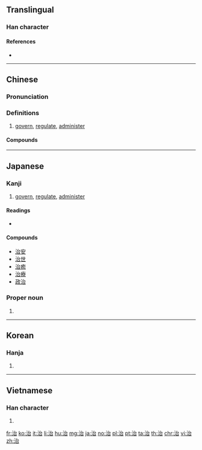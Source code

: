 {{character info/new}}
==Translingual==

===Han character===
{{Han char|rn=85|rad=水|as=05|sn=8|four=33160|canj=EIR|ids=⿰氵台}}

====References====
* {{Han ref|kx=0614.070|dkj=17256|dj=1007.110|hdz=31599.060|uh=6CBB|ud=27835|bh=AA76|bd=43638}}

----

==Chinese==
{{zh-forms}}

===Pronunciation===
{{zh-pron
|m=zhì
|c=zi6,ci4
|mc=y
|oc=y
|ma=
|cat=v
}}

===Definitions===
{{zh-hanzi}}

# [[govern]], [[regulate]], [[administer]]

====Compounds====
{{zh-der|治安|治本|治病|治理|治療|治喪|治學|治印|治罪|治裝}}

----

==Japanese==

===Kanji===
{{ja-kanji|grade=4|rs=水05}}

# [[govern]], [[regulate]], [[administer]]

====Readings====
* {{ja-readings|goon=[[じ]] (ji)|kanon=[[ち]] (chi)|kun=[[おさめる]] ([[治める]], osameru), [[なおる]] ([[治る]], naoru), [[おさまる]] ([[治まる]], osamaru)}}

====Compounds====
* [[治安]]
* [[治世]]
* [[治癒]]
* [[治療]]
* [[政治]]

===Proper noun===
{{ja-pos|おさむ|proper}}

# {{given name|male|lang=ja|sort=おさむ}}

----

==Korean==

===Hanja===
{{ko-hanja|hangeul=치|eumhun=|rv=chi|mr=ch'i|y=chi}}

# {{defn|lang=ko|sort=水05}}

----

==Vietnamese==

===Han character===
{{vi-hantu|[[trị]], [[chệ]], [[trịa]], [[trì]], [[dức]]|rs=水05}}

# {{defn|lang=vi|sort=水05}}

[[fr:治]]
[[ko:治]]
[[it:治]]
[[li:治]]
[[hu:治]]
[[mg:治]]
[[ja:治]]
[[no:治]]
[[pl:治]]
[[pt:治]]
[[ta:治]]
[[th:治]]
[[chr:治]]
[[vi:治]]
[[zh:治]]